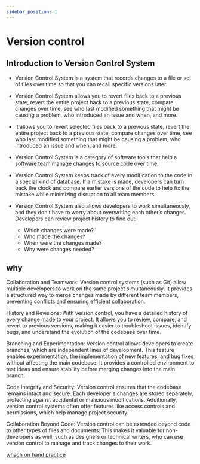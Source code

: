 ```yaml
---
sidebar_position: 1
---
```


# Version control

## Introduction to Version Control System
- Version Control System is a system that records changes to a file or set of files over time so that you can recall specific versions later.

- Version Control System allows you to revert files back to a previous state, revert the entire project back to a previous state, compare changes over time, see who last modified something that might be causing a problem, who introduced an issue and when, and more.

- It allows you to revert selected files back to a previous state, revert the entire project back to a previous state, compare changes over time, see who last modified something that might be causing a problem, who introduced an issue and when, and more.

- Version Control System is a category of software tools that help a software team manage changes to source code over time.

- Version Control System keeps track of every modification to the code in a special kind of database. If a mistake is made, developers can turn back the clock and compare earlier versions of the code to help fix the mistake while minimizing disruption to all team members.

- Version Control System also allows developers to work simultaneously, and they don’t have to worry about overwriting each other’s changes. Developers can review project history to find out:

  - Which changes were made?
  - Who made the changes?
  - When were the changes made?
  - Why were changes needed?

## why 
Collaboration and Teamwork: Version control systems (such as Git) allow multiple developers to work on the same project simultaneously. It provides a structured way to merge changes made by different team members, preventing conflicts and ensuring efficient collaboration.

History and Revisions: With version control, you have a detailed history of every change made to your project. It allows you to review, compare, and revert to previous versions, making it easier to troubleshoot issues, identify bugs, and understand the evolution of the codebase over time.

Branching and Experimentation: Version control allows developers to create branches, which are independent lines of development. This feature enables experimentation, the implementation of new features, and bug fixes without affecting the main codebase. It provides a controlled environment to test ideas and ensure stability before merging changes into the main branch.

Code Integrity and Security: Version control ensures that the codebase remains intact and secure. Each developer's changes are stored separately, protecting against accidental or malicious modifications. Additionally, version control systems often offer features like access controls and permissions, which help manage project security.

Collaboration Beyond Code: Version control can be extended beyond code to other types of files and documents. This makes it valuable for non-developers as well, such as designers or technical writers, who can use version control to manage and track changes to their work.

[whach on hand practice](/)


<Comments/>